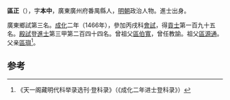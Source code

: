 '''區正'''（{{bd|1442年||？}}），字'''本中'''，廣東廣州府番禺縣人，[[明朝|明朝]]政治人物。進士出身。

廣東鄉試第三名。[[成化|成化]]二年（1466年），參加丙戌科[[會試|會試]]，得[[貢士|貢士]]第一百九十五名。[[殿試|殿試]]登[[進士|進士]]第三甲第二百四十四名。曾祖父[[區伯寬|區伯寬]]，曾任教諭。祖父[[區源通|區源通]]。父亲[[區璵|區璵]]<ref>《天一阁藏明代科举录选刊·登科录》（《成化二年进士登科录》）</ref>。

==参考==
{{reflist}}
{{明朝人物小作品}}
{{成化二年丙戌科殿試金榜}}